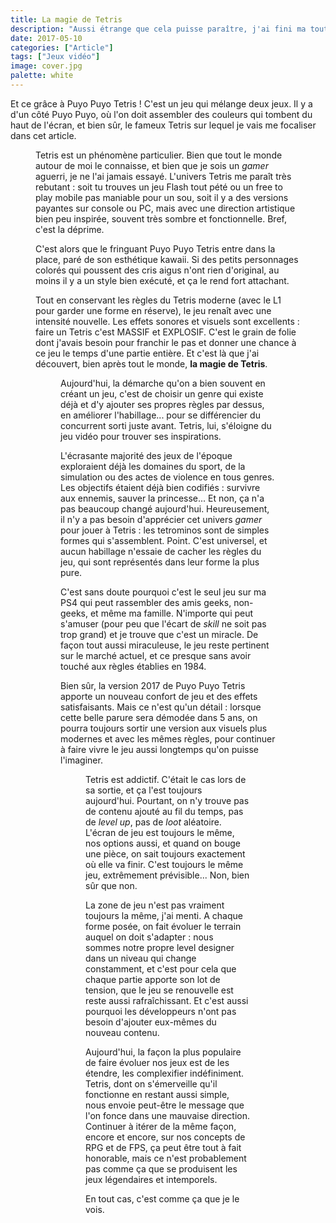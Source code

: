 ```yaml
---
title: La magie de Tetris
description: "Aussi étrange que cela puisse paraître, j'ai fini ma toute première partie de Tetris la semaine dernière."
date: 2017-05-10
categories: ["Article"]
tags: ["Jeux vidéo"]
image: cover.jpg
palette: white
---
```


Et ce grâce à Puyo Puyo Tetris ! C'est un jeu qui mélange deux jeux. Il y a d'un côté Puyo Puyo, où l'on doit assembler des couleurs qui tombent du haut de l'écran, et bien sûr, le fameux Tetris sur lequel je vais me focaliser dans cet article.


<Figure
	src={two}
	caption="Dans Puyo Puyo Tetris, les joueurs des deux bords peuvent s'affronter en même temps."
/>

Tetris est un phénomène particulier. Bien que tout le monde autour de moi le connaisse, et bien que je sois un _gamer_ aguerri, je ne l'ai jamais essayé. L'univers Tetris me paraît très rebutant : soit tu trouves un jeu Flash tout pété ou un free to play mobile pas maniable pour un sou, soit il y a des versions payantes sur console ou PC, mais avec une direction artistique bien peu inspirée, souvent très sombre et fonctionnelle. Bref, c'est la déprime.

C'est alors que le fringuant Puyo Puyo Tetris entre dans la place, paré de son esthétique kawaii. Si des petits personnages colorés qui poussent des cris aigus n'ont rien d'original, au moins il y a un style bien exécuté, et ça le rend fort attachant.

Tout en conservant les règles du Tetris moderne (avec le L1 pour garder une forme en réserve), le jeu renaît avec une intensité nouvelle. Les effets sonores et visuels sont excellents : faire un Tetris c'est MASSIF et EXPLOSIF. C'est le grain de folie dont j'avais besoin pour franchir le pas et donner une chance à ce jeu le temps d'une partie entière. Et c'est là que j'ai découvert, bien après tout le monde, **la magie de Tetris**.


<Figure
	src={three}
	caption="Les personnages lancent des punchlines à chaque fois que vous réussissez un coup."
/>

Aujourd'hui, la démarche qu'on a bien souvent en créant un jeu, c'est de choisir un genre qui existe déjà et d'y ajouter ses propres règles par dessus, en améliorer l'habillage... pour se différencier du concurrent sorti juste avant. Tetris, lui, s'éloigne du jeu vidéo pour trouver ses inspirations.

L'écrasante majorité des jeux de l'époque exploraient déjà les domaines du sport, de la simulation ou des actes de violence en tous genres. Les objectifs étaient déjà bien codifiés : survivre aux ennemis, sauver la princesse... Et non, ça n'a pas beaucoup changé aujourd'hui. Heureusement, il n'y a pas besoin d'apprécier cet univers _gamer_ pour jouer à Tetris : les tetrominos sont de simples formes qui s'assemblent. Point. C'est universel, et aucun habillage n'essaie de cacher les règles du jeu, qui sont représentés dans leur forme la plus pure.

C'est sans doute pourquoi c'est le seul jeu sur ma PS4 qui peut rassembler des amis geeks, non-geeks, et même ma famille. N'importe qui peut s'amuser (pour peu que l'écart de _skill_ ne soit pas trop grand) et je trouve que c'est un miracle. De façon tout aussi miraculeuse, le jeu reste pertinent sur le marché actuel, et ce presque sans avoir touché aux règles établies en 1984.

Bien sûr, la version 2017 de Puyo Puyo Tetris apporte un nouveau confort de jeu et des effets satisfaisants. Mais ce n'est qu'un détail : lorsque cette belle parure sera démodée dans 5 ans, on pourra toujours sortir une version aux visuels plus modernes et avec les mêmes règles, pour continuer à faire vivre le jeu aussi longtemps qu'on puisse l'imaginer.


<Figure
	src={one}
	caption="Plusieurs modes mélangent Tetris et Puyo, mais je finis toujours par revenir au pur versus Tetris."
/>

Tetris est addictif. C'était le cas lors de sa sortie, et ça l'est toujours aujourd'hui. Pourtant, on n'y trouve pas de contenu ajouté au fil du temps, pas de _level up_, pas de _loot_ aléatoire. L'écran de jeu est toujours le même, nos options aussi, et quand on bouge une pièce, on sait toujours exactement où elle va finir. C'est toujours le même jeu, extrêmement prévisible... Non, bien sûr que non.

La zone de jeu n'est pas vraiment toujours la même, j'ai menti. A chaque forme posée, on fait évoluer le terrain auquel on doit s'adapter : nous sommes notre propre level designer dans un niveau qui change constamment, et c'est pour cela que chaque partie apporte son lot de tension, que le jeu se renouvelle est reste aussi rafraîchissant. Et c'est aussi pourquoi les développeurs n'ont pas besoin d'ajouter eux-mêmes du nouveau contenu.

Aujourd'hui, la façon la plus populaire de faire évoluer nos jeux est de les étendre, les complexifier indéfiniment. Tetris, dont on s'émerveille qu'il fonctionne en restant aussi simple, nous envoie peut-être le message que l'on fonce dans une mauvaise direction. Continuer à itérer de la même façon, encore et encore, sur nos concepts de RPG et de FPS, ça peut être tout à fait honorable, mais ce n'est probablement pas comme ça que se produisent les jeux légendaires et intemporels.

En tout cas, c'est comme ça que je le vois.
